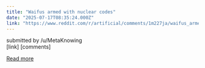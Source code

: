 ```yaml
---
title: "Waifus armed with nuclear codes"
date: "2025-07-17T08:35:24.000Z"
link: "https://www.reddit.com/r/artificial/comments/1m227ja/waifus_armed_with_nuclear_codes/"
---
```


submitted by    /u/MetaKnowing  
 [link]   [comments]

[Read more](https://www.reddit.com/r/artificial/comments/1m227ja/waifus_armed_with_nuclear_codes/)
